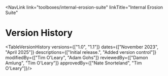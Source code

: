 
<NavLink 
  link="toolboxes/internal-erosion-suite" 
  linkTitle="Internal Erosion Suite" 
></NavLink>

# Version History

<TableVersionHistory
    versions={["1.0", "1.1"]}
    dates={["November 2023", "April 2025"]}
    descriptions={["Initial release.", "Added version control"]}
    modifiedBy={["Tim O'Leary", "Adam Gohs"]}
    reviewedBy={["Damon Amlung", "Tim O'Leary"]}
    approvedBy={["Nate Snorteland", "Tim O'Leary"]}/>

